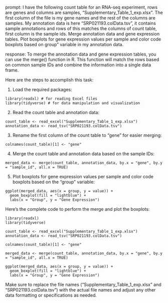 prompt:
I have the following count table for an RNA-seq experiment, rows are genes and columns are samples, "Supplementary_Table_1_exp.xlsx". The first column of the file is my gene names and the rest of the columns are samples. My annotation data is here  "SRP021193.colData.tsv", it contains sample annotations and rows of this matches the columns of count table, first column is the sample ids. Merge annotation data and gene expression tables. Plot boxplots for gene expression values per sample and color code boxplots based on group" variable in my annotation data.

response:
To merge the annotation data and gene expression tables, you can use the merge() function in R. This function will match the rows based on common sample IDs and combine the information into a single data frame.

Here are the steps to accomplish this task:

1. Load the required packages:
```
library(readxl) # for reading Excel files
library(tidyverse) # for data manipulation and visualization
```

2. Read the count table and annotation data:
```
count_table <- read_excel("Supplementary_Table_1_exp.xlsx")
annotation_data <- read_tsv("SRP021193.colData.tsv")
```

3. Rename the first column of the count table to "gene" for easier merging:
```
colnames(count_table)[1] <- "gene"
```

4. Merge the count table and annotation data based on the sample IDs:
```
merged_data <- merge(count_table, annotation_data, by.x = "gene", by.y = "sample_id", all.x = TRUE)
```

5. Plot boxplots for gene expression values per sample and color code boxplots based on the "group" variable:
```
ggplot(merged_data, aes(x = group, y = value)) +
  geom_boxplot(fill = "lightblue") +
  labs(x = "Group", y = "Gene Expression")
```

Here's the complete code to perform the merge and plot the boxplots:

```
library(readxl)
library(tidyverse)

count_table <- read_excel("Supplementary_Table_1_exp.xlsx")
annotation_data <- read_tsv("SRP021193.colData.tsv")

colnames(count_table)[1] <- "gene"

merged_data <- merge(count_table, annotation_data, by.x = "gene", by.y = "sample_id", all.x = TRUE)

ggplot(merged_data, aes(x = group, y = value)) +
  geom_boxplot(fill = "lightblue") +
  labs(x = "Group", y = "Gene Expression")
```

Make sure to replace the file names ("Supplementary_Table_1_exp.xlsx" and "SRP021193.colData.tsv") with the actual file names and adjust any other data formatting or specifications as needed.
